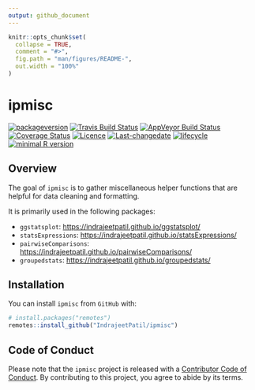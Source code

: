 ```yaml
---
output: github_document
---
```


<!-- README.md is generated from README.Rmd. Please edit that file -->

```r
knitr::opts_chunk$set(
  collapse = TRUE,
  comment = "#>",
  fig.path = "man/figures/README-",
  out.width = "100%"
)
```
# ipmisc

[![packageversion](https://img.shields.io/badge/Package%20version-0.0.1-orange.svg?style=flat-square)](commits/master)
[![Travis Build Status](https://travis-ci.org/IndrajeetPatil/ipmisc.svg?branch=master)](https://travis-ci.org/IndrajeetPatil/ipmisc) 
[![AppVeyor Build Status](https://ci.appveyor.com/api/projects/status/github/IndrajeetPatil/ipmisc?branch=master&svg=true)](https://ci.appveyor.com/project/IndrajeetPatil/ipmisc) 
[![Coverage Status](https://img.shields.io/codecov/c/github/IndrajeetPatil/ipmisc/master.svg)](https://codecov.io/github/IndrajeetPatil/ipmisc?branch=master)
[![Licence](https://img.shields.io/badge/licence-GPL--3-blue.svg)](https://www.gnu.org/licenses/gpl-3.0.en.html)
[![Last-changedate](https://img.shields.io/badge/last%20change-`r gsub('-', '--', Sys.Date())`-yellowgreen.svg)](/commits/master)
[![lifecycle](https://img.shields.io/badge/lifecycle-experimental-orange.svg)](https://www.tidyverse.org/lifecycle/#experimental)
[![minimal R version](https://img.shields.io/badge/R%3E%3D-3.5.0-6666ff.svg)](https://cran.r-project.org/)

## Overview

The goal of `ipmisc` is to gather miscellaneous helper functions that are
helpful for data cleaning and formatting.

It is primarily used in the following packages:

  - `ggstatsplot`: <https://indrajeetpatil.github.io/ggstatsplot/>
  - `statsExpressions`: <https://indrajeetpatil.github.io/statsExpressions/>
  - `pairwiseComparisons`:
    <https://indrajeetpatil.github.io/pairwiseComparisons/>
  - `groupedstats`: <https://indrajeetpatil.github.io/groupedstats/>

## Installation

You can install `ipmisc` from `GitHub` with:

```r
# install.packages("remotes")
remotes::install_github("IndrajeetPatil/ipmisc")
```

## Code of Conduct

Please note that the `ipmisc` project is released with a [Contributor Code of Conduct](https://contributor-covenant.org/version/1/0/0/CODE_OF_CONDUCT.html). 
By contributing to this project, you agree to abide by its terms.

